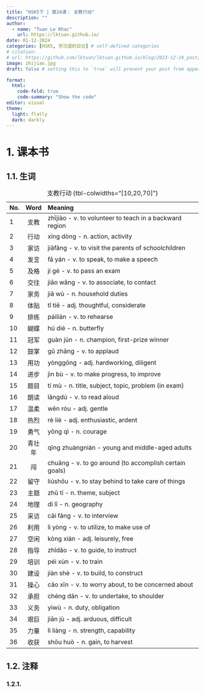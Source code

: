 ```yaml
---
title: "HSK5下 | 第24课： 支教行动"
description: ""
author:
  - name: "Tuan Le Khac"
    url: https://lktuan.github.io/
date: 01-12-2024
categories: [HSK5, 学汉语的日记] # self-defined categories
# citation: 
# url: https://github.com/lktuan/lktuan.github.io/blog/2023-12-24_post/
image: zhijiao.jpg
draft: false # setting this to `true` will prevent your post from appearing on your listing page until you're ready!

format: 
  html: 
    code-fold: true
    code-summary: "Show the code"
editor: visual
theme:
  light: flatly
  dark: darkly
---
```


# 1. 课本书

## 1.1. 生词

| No. | Word | Meaning                                                     |
|:----|:----:|:------------------------------------------------------------|
|1|支教|zhījiào - v. to volunteer to teach in a backward region|
|2|行动|xíng dòng - n. action, activity|
|3|家访|jiāfǎng - v. to visit the parents of schoolchildren|
|4|发言|fā yán - v. to speak, to make a speech|
|5|及格|jí gé - v. to pass an exam|
|6|交往|jiāo wǎng - v. to associate, to contact|
|7|家务|jiā wù - n. household duties|
|8|体贴|tǐ tiē - adj. thoughtful, considerate|
|9|排练|páiliàn - v. to rehearse|
|10|蝴蝶|hú dié - n. butterfly|
|11|冠军|guàn jūn - n. champion, first-prize winner|
|12|鼓掌|gǔ zhǎng - v. to applaud|
|13|用功|yònggōng - adj. hardworking, diligent|
|14|进步|jìn bù - v. to make progress, to improve|
|15|题目|tí mù - n. title, subject, topic, problem (in exam)|
|16|朗读|lǎngdú - v. to read aloud|
|17|温柔|wēn róu - adj. gentle|
|18|热烈|rè liè - adj. enthusiastic, ardent|
|19|勇气|yǒng qì - n. courage|
|20|青壮年|qīng zhuàngnián - young and middle-aged adults|
|21|闯|chuǎng - v. to go around (to accomplish certain goals)|
|22|留守|liúshǒu - v. to stay behind to take care of things|
|23|主题|zhǔ tí - n. theme, subject|
|24|地理|dì lǐ - n. geography|
|25|采访|cǎi fǎng - v. to interview|
|26|利用|lì yòng - v. to utilize, to make use of|
|27|空闲|kòng xián - adj. leisurely, free|
|28|指导|zhǐdǎo - v. to guide, to instruct|
|29|培训|péi xùn - v. to train|
|30|建设|jiàn shè - v. to build, to construct|
|31|操心|cāo xīn - v. to worry about, to be concerned about|
|32|承担|chéng dān - v. to undertake, to shoulder|
|33|义务|yìwù - n. duty, obligation|
|34|艰巨|jiān jù - adj. arduous, difficult|
|35|力量|lì liàng - n. strength, capability|
|36|收获|shōu huò - n. gain, to harvest|

: 支教行动 {tbl-colwidths="\[10,20,70\]"}

## 1.2. 注释

### 1.2.1.